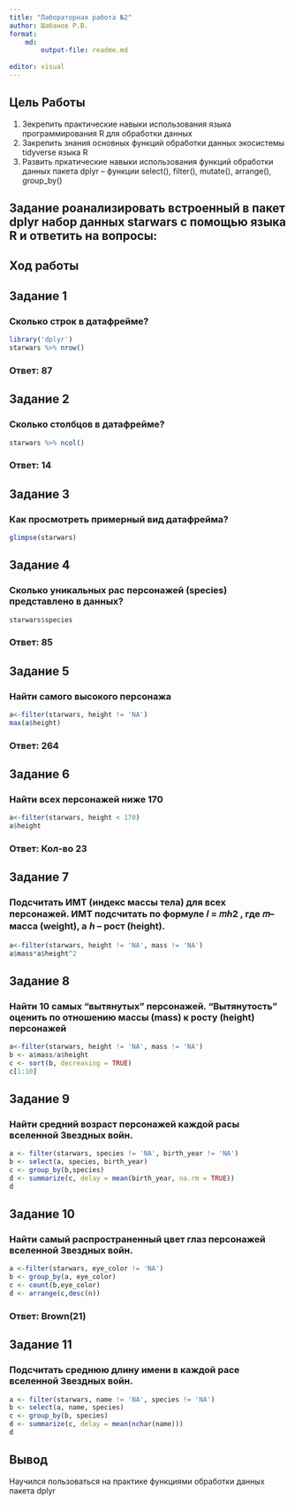 ```yaml
---
title: "Лабораторная работа №2"
author: Шабанов Р.В.
format:
    md:
        output-file: readme.md
    
editor: visual
---
```


## Цель Работы

1.  Зекрепить практические навыки использования языка программирования R для обработки данных
2.  Закрепить знания основных функций обработки данных экосистемы tidyverse языка R
3.  Развить пркатические навыки использования функций обработки данных пакета dplyr -- функции select(), filter(), mutate(), arrange(), group_by()

## Задание роанализировать встроенный в пакет dplyr набор данных starwars с помощью языка R и ответить на вопросы:

## Ход работы

## Задание 1 

### Сколько строк в датафрейме?
```r
library('dplyr')
starwars %>% nrow()
```
### Ответ: 87

## Задание 2 

### Сколько столбцов в датафрейме?
```r
starwars %>% ncol()
```
### Ответ: 14

## Задание 3 

### Как просмотреть примерный вид датафрейма?
```r
glimpse(starwars)
```

## Задание 4 

### Cколько уникальных рас персонажей (species) представлено в данных?
```r
starwars$species
```
### Ответ: 85

## Задание 5 

###  Найти самого высокого персонажа
```r
a<-filter(starwars, height != 'NA')
max(a$height)
```
### Ответ: 264

## Задание 6 

### Найти всех персонажей ниже 170
```r
a<-filter(starwars, height < 170)
a$height

```
### Ответ: Кол-во 23

## Задание 7 

### Подсчитать ИМТ (индекс массы тела) для всех персонажей. ИМТ подсчитать по формуле 𝐼 = 𝑚ℎ2 , где 𝑚– масса (weight), а ℎ – рост (height).
```r
a<-filter(starwars, height != 'NA', mass != 'NA')
a$mass*a$height^2

```

## Задание 8 

### Найти 10 самых “вытянутых” персонажей. “Вытянутость” оценить по отношению массы (mass) к росту (height) персонажей
```r
a<-filter(starwars, height != 'NA', mass != 'NA')
b <- a$mass/a$height
c <- sort(b, decreasing = TRUE)
c[1:10]
```

## Задание 9 

### Найти средний возраст персонажей каждой расы вселенной Звездных войн.
```r
a <- filter(starwars, species != 'NA', birth_year != 'NA')
b <- select(a, species, birth_year)
c <- group_by(b,species)
d <- summarize(c, delay = mean(birth_year, na.rm = TRUE))
d

```


## Задание 10 

### Найти самый распространенный цвет глаз персонажей вселенной Звездных войн.
```r
a <-filter(starwars, eye_color != 'NA')
b <- group_by(a, eye_color)
c <- count(b,eye_color)
d <- arrange(c,desc(n))
```
### Ответ: Brown(21)

## Задание 11 

### Подсчитать среднюю длину имени в каждой расе вселенной Звездных войн.
```r
a <- filter(starwars, name != 'NA', species != 'NA')
b <- select(a, name, species)
c <- group_by(b, species)
d <- summarize(c, delay = mean(nchar(name)))
d
```

## Вывод

Научился пользоваться на практике функциями обработки данных пакета dplyr

